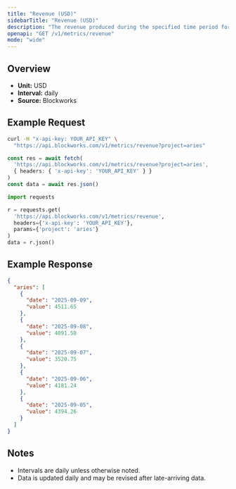 ```yaml
---
title: "Revenue (USD)"
sidebarTitle: "Revenue (USD)"
description: "The revenue produced during the specified time period for given project."
openapi: "GET /v1/metrics/revenue"
mode: "wide"
---
```


## Overview

- **Unit:** USD
- **Interval:** daily
- **Source:** Blockworks

## Example Request

<CodeGroup>

```bash cURL
curl -H "x-api-key: YOUR_API_KEY" \
  "https://api.blockworks.com/v1/metrics/revenue?project=aries"
```

```typescript TypeScript
const res = await fetch(
  'https://api.blockworks.com/v1/metrics/revenue?project=aries',
  { headers: { 'x-api-key': 'YOUR_API_KEY' } }
)
const data = await res.json()
```

```python Python
import requests

r = requests.get(
  'https://api.blockworks.com/v1/metrics/revenue',
  headers={'x-api-key': 'YOUR_API_KEY'},
  params={'project': 'aries'}
)
data = r.json()
```

</CodeGroup>

## Example Response

```json
{
  "aries": [
    {
      "date": "2025-09-09",
      "value": 4511.65
    },
    {
      "date": "2025-09-08",
      "value": 4091.58
    },
    {
      "date": "2025-09-07",
      "value": 3520.75
    },
    {
      "date": "2025-09-06",
      "value": 4181.24
    },
    {
      "date": "2025-09-05",
      "value": 4394.26
    }
  ]
}
```

## Notes
- Intervals are daily unless otherwise noted.
- Data is updated daily and may be revised after late-arriving data.